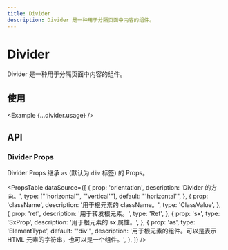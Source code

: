 ```yaml
---
title: Divider
description: Divider 是一种用于分隔页面中内容的组件。
---
```



# Divider

Divider 是一种用于分隔页面中内容的组件。

<ComponentLinks component='divider' />

## 使用

<Example {...divider.usage} />

## API

### Divider Props

Divider Props 继承 `as` (默认为 `div` 标签) 的 Props。

<PropsTable
  dataSource={[
    {
      prop: 'orientation',
      description: 'Divider 的方向。',
      type: ["'horizontal'", "'vertical'"],
      default: "'horizontal'",
    },
    {
      prop: 'className',
      description: '用于根元素的 className。',
      type: 'ClassValue',
    },
    {
      prop: 'ref',
      description: '用于转发根元素。',
      type: 'Ref',
    },
    {
      prop: 'sx',
      type: 'SxProp<DividerOwnerState>',
      description: '用于根元素的 sx 属性。',
    },
    {
      prop: 'as',
      type: 'ElementType',
      default: "'div'",
      description:
        '用于根元素的组件。可以是表示 HTML 元素的字符串，也可以是一个组件。',
    },
  ]}
/>
